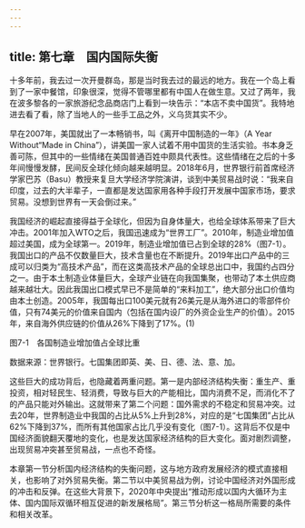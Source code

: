 ```yaml
---
---
---
```

title: 第七章　国内国际失衡
---




十多年前，我去过一次开曼群岛，那是当时我去过的最远的地方。我在一个岛上看到了一家中餐馆，印象很深，觉得不管哪里都有中国人在做生意。又过了两年，我在波多黎各的一家旅游纪念品商店门上看到一块告示：“本店不卖中国货”。我特地进去看了看，除了当地人的一些手工品之外，义乌货其实不少。

早在2007年，美国就出了一本畅销书，叫《离开中国制造的一年》（A Year Without“Made in China”），讲美国一家人试着不用中国货的生活实验。书本身乏善可陈，但其中的一些情绪在美国普通百姓中颇具代表性。这些情绪在之后的十多年间慢慢发酵，民间反全球化倾向越来越明显。2018年6月，世界银行前首席经济学家巴苏（Basu）教授来复旦大学经济学院演讲，谈到中美贸易战时说：“我来自印度，过去的大半辈子，一直都是发达国家用各种手段打开发展中国家市场，要求贸易。没想到世界有一天会倒过来。”

我国经济的崛起直接得益于全球化，但因为自身体量大，也给全球体系带来了巨大冲击。2001年加入WTO之后，我国迅速成为“世界工厂”。2010年，制造业增加值超过美国，成为全球第一。2019年，制造业增加值已占到全球的28%（图7-1）。我国出口的产品不仅数量巨大，技术含量也在不断提升。2019年出口产品中的三成可以归类为“高技术产品”，而在这类高技术产品的全球总出口中，我国约占四分之一。由于本土制造业体量巨大，全球产业链在向我国集聚，也带动了本土供应商越来越壮大。因此我国出口模式早已不是简单的“来料加工”，绝大部分出口价值均由本土创造。2005年，我国每出口100美元就有26美元是从海外进口的零部件价值，只有74美元的价值来自国内（包括在国内设厂的外资企业生产的价值）。2015年，来自海外供应链的价值从26%下降到了17%。(1)

图7-1　各国制造业增加值占全球比重

数据来源：世界银行。七国集团即英、美、日、德、法、意、加。



这些巨大的成功背后，也隐藏着两重问题。第一是内部经济结构失衡：重生产、重投资，相对轻民生、轻消费，导致与巨大的产能相比，国内消费不足，而消化不了的产品只能对外输出。这就带来了第二个问题：国外需求的不稳定和贸易冲突。过去20年，世界制造业中我国的占比从5%上升到28%，对应的是“七国集团”占比从62%下降到37%，而所有其他国家占比几乎没有变化（图7-1）。这背后不仅是中国经济面貌翻天覆地的变化，也是发达国家经济结构的巨大变化。面对剧烈调整，出现贸易冲突甚至贸易战，一点也不奇怪。

本章第一节分析国内经济结构的失衡问题，这与地方政府发展经济的模式直接相关，也影响了对外贸易失衡。第二节以中美贸易战为例，讨论中国经济对外国形成的冲击和反弹。在这些大背景下，2020年中央提出“推动形成以国内大循环为主体、国内国际双循环相互促进的新发展格局”。第三节分析这一格局所需要的条件和相关改革。
